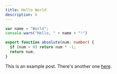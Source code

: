 ```yaml
---
title: Hello World
description: h
---
```



```ts twoslash
var name = "World";
console.warn("Hello, " + name + "!")

export function absolute(num: number) {
  if (num < 0) return num * -1;
  return num;
}
```

This is an example post. There's another one [here](/posts/example-post).
